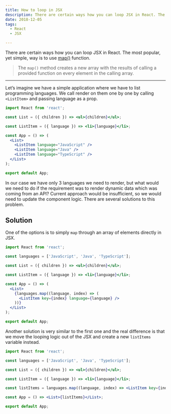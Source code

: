 ```yaml
---
title: How to loop in JSX
description: There are certain ways how you can loop JSX in React. The most popular, yet simple, way is to use map() function.
date: 2018-12-05
tags:
  - React
  - JSX

---
```


There are certain ways how you can loop JSX in React. The most popular, yet simple, way is to use [map()](https://developer.mozilla.org/en-US/docs/Web/JavaScript/Reference/Global_Objects/Array/map) function.

> The `map()` method creates a new array with the results of calling a provided function on every element in the calling array.

---

Let’s imagine we have a simple application where we have to list programming languages. We call render on them one by one by calling `<ListItem>` and passing language as a prop.

```jsx
import React from 'react';

const List = ({ children }) => <ul>{children}</ul>;

const ListItem = ({ language }) => <li>{language}</li>;

const App = () => (
  <List>
    <ListItem language="JavaScript" />
    <ListItem language="Java" />
    <ListItem language="TypeScript" />
  </List>
);

export default App;
```

In our case we have only 3 languages we need to render, but what would we need to do if the requirement was to render dynamic data which was coming from an API? Current approach would be insufficient, so we would need to update the component logic. There are several solutions to this problem.

## Solution

One of the options is to simply `map` through an array of elements directly in JSX.

```jsx
import React from 'react';

const languages = ['JavaScript', 'Java', 'TypeScript'];

const List = ({ children }) => <ul>{children}</ul>;

const ListItem = ({ language }) => <li>{language}</li>;

const App = () => (
  <List>
    {languages.map((language, index) => (
      <ListItem key={index} language={language} />
    ))}
  </List>
);

export default App;
```

Another solution is very similar to the first one and the real difference is that we move the looping logic out of the JSX and create a new `listItems` variable instead.

```jsx
import React from 'react';

const languages = ['JavaScript', 'Java', 'TypeScript'];

const List = ({ children }) => <ul>{children}</ul>;

const ListItem = ({ language }) => <li>{language}</li>;

const listItems = languages.map((language, index) => <ListItem key={index} language={language} />);

const App = () => <List>{listItems}</List>;

export default App;
```
